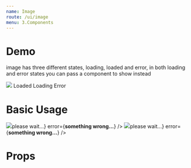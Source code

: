 ```yaml
---
name: Image
route: /ui/image
menu: 3.Components
---
```


# Demo
image has three different states, loading, loaded and error, in both loading and error states you can pass a component to show instead
<Row className="justify-between">
  <Col xs={12} sm={3} className="text-center">
    <Image src="https://avatars3.githubusercontent.com/u/51505168?s=200&v=4" size={10}/>
    <Label type="primary" color="green" className="text-center d-block">Loaded</Label>
  </Col>
  <Col xs={12} sm={3} className="text-center">
    <LogoAnimation size={10} />
    <Label type="primary" color="yellow" className="text-center d-block">Loading</Label>
  </Col>
  <Col xs={12} sm={3} className="text-center">
    <LogoAnimation size={10} animate={false} />
    <Label type="primary" color="red" className="text-center d-block">Error</Label>
  </Col>
</Row>

<br />

# Basic Usage
<Playground>
  <Image src="https://avatars3.githubusercontent.com/u/51505168?s=200&v=4" loader={<b>please wait...</b>} error={<b>something wrong...</b>} />
  <Image src="https://img.not/exists" loader={<b>please wait...</b>} error={<b>something wrong...</b>} />
</Playground>

<br />

# Props
<Props of={Image} />
